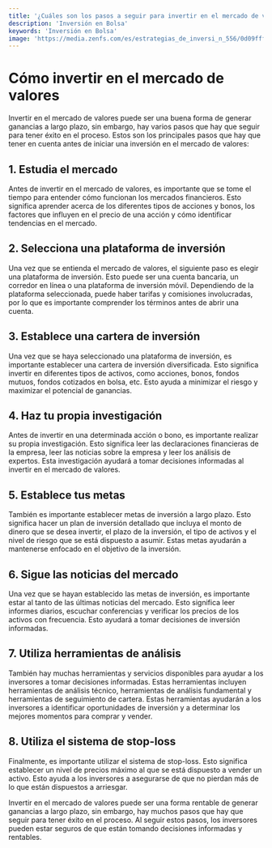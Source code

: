 ```yaml
---
title: '¿Cuáles son los pasos a seguir para invertir en el mercado de valores?'
description: 'Inversión en Bolsa'
keywords: 'Inversión en Bolsa'
image: 'https://media.zenfs.com/es/estrategias_de_inversi_n_556/0d09fff1cd5e122929a202ec5dfdc2b6'
---
```


 

# Cómo invertir en el mercado de valores

Invertir en el mercado de valores puede ser una buena forma de generar ganancias a largo plazo, sin embargo, hay varios pasos que hay que seguir para tener éxito en el proceso. Estos son los principales pasos que hay que tener en cuenta antes de iniciar una inversión en el mercado de valores: 

## 1. Estudia el mercado

Antes de invertir en el mercado de valores, es importante que se tome el tiempo para entender cómo funcionan los mercados financieros. Esto significa aprender acerca de los diferentes tipos de acciones y bonos, los factores que influyen en el precio de una acción y cómo identificar tendencias en el mercado. 

<ImageAdd source="https://cdn.aarp.net/content/dam/aarp/money/investing/2020/05/1140-exterior-stock-exchange-flags-bugler-esp.imgcache.rev.web.900.517.jpg"/>

## 2. Selecciona una plataforma de inversión

Una vez que se entienda el mercado de valores, el siguiente paso es elegir una plataforma de inversión. Esto puede ser una cuenta bancaria, un corredor en línea o una plataforma de inversión móvil. Dependiendo de la plataforma seleccionada, puede haber tarifas y comisiones involucradas, por lo que es importante comprender los términos antes de abrir una cuenta.

<ImageAdd source="https://i0.wp.com/qpwebsite.s3.amazonaws.com/uploads/2020/09/16901268w_0.jpg?fit=800%2C533&ssl=1"/>

## 3. Establece una cartera de inversión

Una vez que se haya seleccionado una plataforma de inversión, es importante establecer una cartera de inversión diversificada. Esto significa invertir en diferentes tipos de activos, como acciones, bonos, fondos mutuos, fondos cotizados en bolsa, etc. Esto ayuda a minimizar el riesgo y maximizar el potencial de ganancias.

<ImageAdd source="https://thumbs.dreamstime.com/b/banner-de-la-p%C3%A1gina-inicio-isom%C3%A9trico-cartera-inversi%C3%B3n-documentos-empresariales-con-plan-estrategia-financiera-o-gr%C3%A1ficos-225617006.jpg"/>

## 4. Haz tu propia investigación

Antes de invertir en una determinada acción o bono, es importante realizar su propia investigación. Esto significa leer las declaraciones financieras de la empresa, leer las noticias sobre la empresa y leer los análisis de expertos. Esta investigación ayudará a tomar decisiones informadas al invertir en el mercado de valores. 

<ImageAdd source="https://thumbs.dreamstime.com/b/empresario-analiza-datos-de-investigaci%C3%B3n-del-mercado-valores-contador-empresarial-o-experto-financiero-analizan-el-gr%C3%A1fico-170431687.jpg"/>

## 5. Establece tus metas

También es importante establecer metas de inversión a largo plazo. Esto significa hacer un plan de inversión detallado que incluya el monto de dinero que se desea invertir, el plazo de la inversión, el tipo de activos y el nivel de riesgo que se está dispuesto a asumir. Estas metas ayudarán a mantenerse enfocado en el objetivo de la inversión.

<ImageAdd source="https://thumbs.dreamstime.com/b/emocionada-empresaria-saludar-su-equipo-mientras-que-%C3%A9xito-fondo-de-inversi%C3%B3n-saludando-el-logro-y-objetivo-empresarial-216773898.jpg"/>

## 6. Sigue las noticias del mercado

Una vez que se hayan establecido las metas de inversión, es importante estar al tanto de las últimas noticias del mercado. Esto significa leer informes diarios, escuchar conferencias y verificar los precios de los activos con frecuencia. Esto ayudará a tomar decisiones de inversión informadas.

<ImageAdd source="https://thumbs.dreamstime.com/b/estado-de-la-econom%C3%ADa-en-recesi%C3%B3n-estados-unidos-ca%C3%ADda-del-mercado-valores-concepto-malas-noticias-lao-p%C3%A9rdida-empleo-180730297.jpg"/>

## 7. Utiliza herramientas de análisis

También hay muchas herramientas y servicios disponibles para ayudar a los inversores a tomar decisiones informadas. Estas herramientas incluyen herramientas de análisis técnico, herramientas de análisis fundamental y herramientas de seguimiento de cartera. Estas herramientas ayudarán a los inversores a identificar oportunidades de inversión y a determinar los mejores momentos para comprar y vender.

<ImageAdd source="https://www.refinitiv.com/content/dam/marketing/pt_br/image/photography/blog/standalone/rc25rf9horgr.jpg.transform/width-825/image.jpg"/>

## 8. Utiliza el sistema de stop-loss

Finalmente, es importante utilizar el sistema de stop-loss. Esto significa establecer un nivel de precios máximo al que se está dispuesto a vender un activo. Esto ayuda a los inversores a asegurarse de que no pierdan más de lo que están dispuestos a arriesgar.

<ImageAdd source="https://www.lgimblog.com/landg-assets/lgim-blog/images/article-images/1140-x-413-calculation.jpg"/>

Invertir en el mercado de valores puede ser una forma rentable de generar ganancias a largo plazo, sin embargo, hay muchos pasos que hay que seguir para tener éxito en el proceso. Al seguir estos pasos, los inversores pueden estar seguros de que están tomando decisiones informadas y rentables.